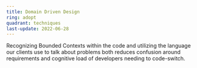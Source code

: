 ```yaml
---
title: Domain Driven Design
ring: adopt
quadrant: techniques
last-update: 2022-06-28
---
```


Recognizing Bounded Contexts within the code and utilizing the language our clients use to talk about problems both
reduces confusion around requirements and cognitive load of developers needing to code-switch.